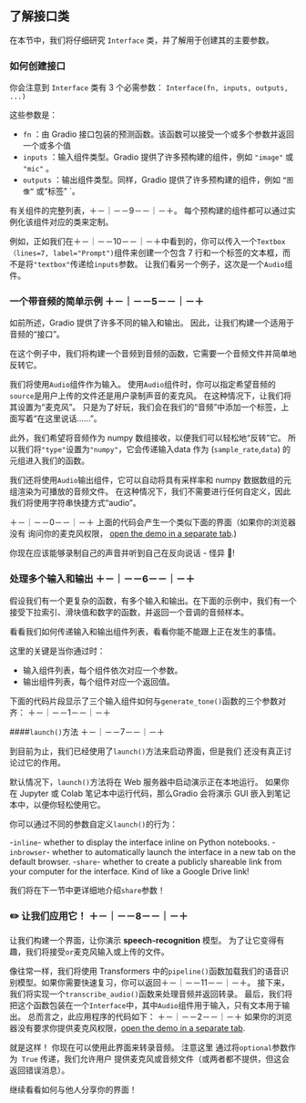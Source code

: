 
## 了解接口类 


在本节中，我们将仔细研究 `Interface` 类，并了解用于创建其的主要参数。

### 如何创建接口 

你会注意到 `Interface` 类有 3 个必需参数：
`Interface(fn, inputs, outputs, ...)` 

这些参数是：

  - `fn` ：由 Gradio 接口包装的预测函数。该函数可以接受一个或多个参数并返回一个或多个值
  - `inputs` ：输入组件类型。Gradio 提供了许多预构建的组件，例如 `"image"` 或 `"mic"` 。
  - `outputs` ：输出组件类型。同样，Gradio 提供了许多预构建的组件，例如 `“图像”` 或“标签” `。

有关组件的完整列表，＋－｜－－9－－｜－＋。 每个预构建的组件都可以通过实例化该组件对应的类来定制。

例如，正如我们在＋－｜－－10－－｜－＋中看到的，你可以传入一个` Textbox（lines=7, label="Prompt") `组件来创建一个包含 7 行和一个标签的文本框，而不是将` "textbox" `传递给` inputs `参数。
让我们看另一个例子，这次是一个` Audio `组件。

### 一个带音频的简单示例 ＋－｜－－5－－｜－＋

如前所述，Gradio 提供了许多不同的输入和输出。
因此，让我们构建一个适用于音频的“接口”。

在这个例子中，我们将构建一个音频到音频的函数，它需要一个音频文件并简单地反转它。

我们将使用` Audio `组件作为输入。 使用` Audio `组件时，你可以指定希望音频的` source `是用户上传的文件还是用户录制声音的麦克风。 在这种情况下，让我们将其设置为“麦克风”。 只是为了好玩，我们会在我们的“音频”中添加一个标签，上面写着“在这里说话……”。

此外，我们希望将音频作为 numpy 数组接收，以便我们可以轻松地“反转”它。 所以我们将` "type" `设置为` "numpy" `，它会传递输入data 作为 (` sample_rate `,` data `) 的元组进入我们的函数。

我们还将使用` Audio `输出组件，它可以自动将具有采样率和 numpy 数据数组的元组渲染为可播放的音频文件。 在这种情况下，我们不需要进行任何自定义，因此我们将使用字符串快捷方式“audio”。

＋－｜－－0－－｜－＋
上面的代码会产生一个类似下面的界面（如果你的浏览器没有
询问你的麦克风权限， <a href="https://huggingface.co/spaces/course-demos/audio-reverse" target="_blank">open the demo in  a separate tab</a>.)

你现在应该能够录制自己的声音并听到自己在反向说话 - 怪异 👻!

### 处理多个输入和输出 ＋－｜－－6－－｜－＋

假设我们有一个更复杂的函数，有多个输入和输出。在下面的示例中，我们有一个接受下拉索引、滑块值和数字的函数，并返回一个音调的音频样本。

看看我们如何传递输入和输出组件列表，看看你能不能跟上正在发生的事情。

这里的关键是当你通过时：
* 输入组件列表，每个组件依次对应一个参数。
* 输出组件列表，每个组件对应一个返回值。

下面的代码片段显示了三个输入组件如何与` generate_tone() `函数的三个参数对齐：
＋－｜－－1－－｜－＋

####` launch() `方法 ＋－｜－－7－－｜－＋

到目前为止，我们已经使用了` launch() `方法来启动界面，但是我们
还没有真正讨论过它的作用。

默认情况下，` launch() `方法将在 Web 服务器中启动演示正在本地运行。 如果你在 Jupyter 或 Colab 笔记本中运行代码，那么Gradio 会将演示 GUI 嵌入到笔记本中，以便你轻松使用它。

你可以通过不同的参数自定义` launch() `的行为：

  -` inline `- whether to display the interface inline on Python notebooks.
  -` inbrowser `- whether to automatically launch the interface in a new tab on the default browser.
  -` share `- whether to create a publicly shareable link from your computer for the interface. Kind of like a Google Drive link!

我们将在下一节中更详细地介绍` share `参数！

### ✏️ 让我们应用它！ ＋－｜－－8－－｜－＋

让我们构建一个界面，让你演示 **speech-recognition** 模型。
为了让它变得有趣，我们将接受` or `麦克风输入或上传的文件。

像往常一样，我们将使用 Transformers 中的` pipeline() `函数加载我们的语音识别模型。如果你需要快速复习，你可以返回＋－｜－－11－－｜－＋。 接下来，我们将实现一个` transcribe_audio() `函数来处理音频并返回转录。 最后，我们将把这个函数包装在一个` Interface `中，其中` Audio `组件用于输入，只有文本用于输出。 总而言之，此应用程序的代码如下：
＋－｜－－2－－｜－＋
如果你的浏览器没有要求你提供麦克风权限，<a href="https://huggingface.co/spaces/course-demos/audio-reverse" target="_blank">open the demo in a separate tab</a>.


就是这样！ 你现在可以使用此界面来转录音频。 注意这里
通过将` optional `参数作为` True` 传递，我们允许用户
提供麦克风或音频文件（或两者都不提供，但这会返回错误消息）。

继续看看如何与他人分享你的界面！